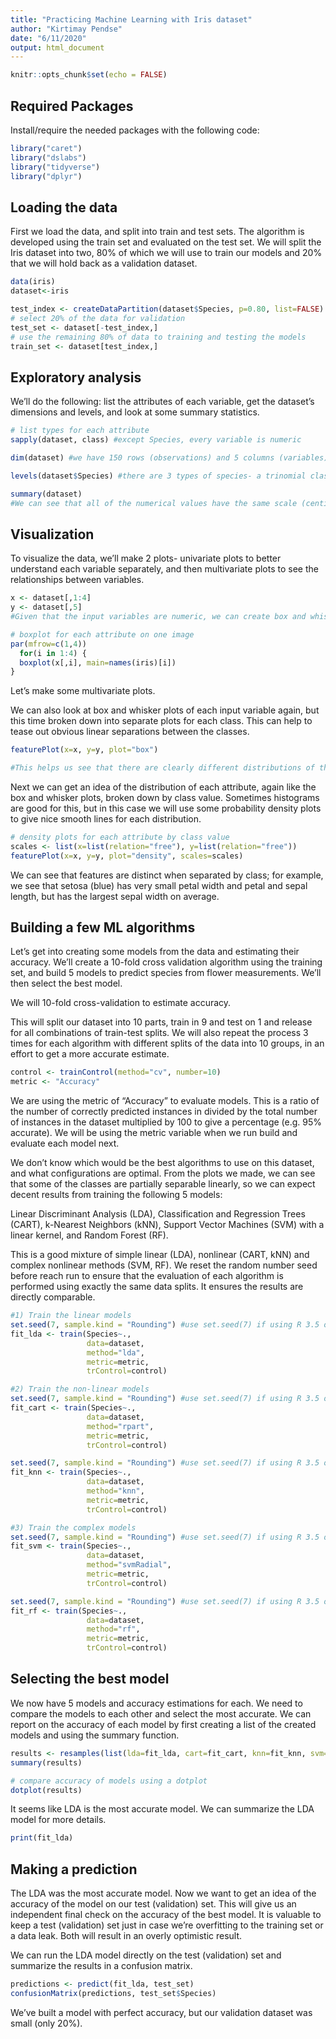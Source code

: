 ```yaml
---
title: "Practicing Machine Learning with Iris dataset"
author: "Kirtimay Pendse"
date: "6/11/2020"
output: html_document
---
```


```r
knitr::opts_chunk$set(echo = FALSE)
```

## Required Packages

Install/require the needed packages with the following code:

```r
library("caret")
library("dslabs")
library("tidyverse")
library("dplyr")
```

## Loading the data

First we load the data, and split into train and test sets. The algorithm is developed using the train set and evaluated on the test set. We will split the Iris dataset into two, 80% of which we will use to train our models and 20% that we will hold back as a validation dataset.

```r
data(iris)
dataset<-iris

test_index <- createDataPartition(dataset$Species, p=0.80, list=FALSE)
# select 20% of the data for validation
test_set <- dataset[-test_index,]
# use the remaining 80% of data to training and testing the models
train_set <- dataset[test_index,]
```

## Exploratory analysis

We'll do the following: list the attributes of each variable, get the dataset's dimensions and levels, and look at some summary statistics.

```r
# list types for each attribute
sapply(dataset, class) #except Species, every variable is numeric

dim(dataset) #we have 150 rows (observations) and 5 columns (variables)

levels(dataset$Species) #there are 3 types of species- a trinomial classification

summary(dataset)
#We can see that all of the numerical values have the same scale (centimeters) and similar ranges [0,8] cm.
```

## Visualization

To visualize the data, we'll make 2 plots- univariate plots to better understand each variable separately, and then multivariate plots to see the relationships between variables.
```r
x <- dataset[,1:4]
y <- dataset[,5]
#Given that the input variables are numeric, we can create box and whisker plots of each.

# boxplot for each attribute on one image
par(mfrow=c(1,4))
  for(i in 1:4) {
  boxplot(x[,i], main=names(iris)[i])
}
```
Let's make some multivariate plots. 

We can also look at box and whisker plots of each input variable again, but this time broken down into separate plots for each class. This can help to tease out obvious linear separations between the classes.

```r
featurePlot(x=x, y=y, plot="box")

#This helps us see that there are clearly different distributions of the attributes for each class value
```

Next we can get an idea of the distribution of each attribute, again like the box and whisker plots, broken down by class value. Sometimes histograms are good for this, but in this case we will use some probability density plots to give nice smooth lines for each distribution.

```r
# density plots for each attribute by class value
scales <- list(x=list(relation="free"), y=list(relation="free"))
featurePlot(x=x, y=y, plot="density", scales=scales)
```

We can see that features are distinct when separated by class; for example, we see that setosa (blue) has very small petal width and petal and sepal length, but has the largest sepal width on average.

## Building a few ML algorithms

Let's get into creating some models from the data and estimating their accuracy. We'll create a 10-fold cross validation algorithm using the training set, and build 5 models to predict species from flower measurements. We'll then select the best model.

We will 10-fold cross-validation to estimate accuracy.

This will split our dataset into 10 parts, train in 9 and test on 1 and release for all combinations of train-test splits. We will also repeat the process 3 times for each algorithm with different splits of the data into 10 groups, in an effort to get a more accurate estimate.

```r
control <- trainControl(method="cv", number=10)
metric <- "Accuracy"
```

We are using the metric of “Accuracy” to evaluate models. This is a ratio of the number of correctly predicted instances in divided by the total number of instances in the dataset multiplied by 100 to give a percentage (e.g. 95% accurate). We will be using the metric variable when we run build and evaluate each model next.

We don't know which would be the best algorithms to use on this dataset, and what configurations are optimal. From the plots we made, we can see that some of the classes are partially separable linearly, so we can expect decent results from training the following 5 models:

Linear Discriminant Analysis (LDA), Classification and Regression Trees (CART), k-Nearest Neighbors (kNN), Support Vector Machines (SVM) with a linear kernel, and Random Forest (RF).

This is a good mixture of simple linear (LDA), nonlinear (CART, kNN) and complex nonlinear methods (SVM, RF). We reset the random number seed before reach run to ensure that the evaluation of each algorithm is performed using exactly the same data splits. It ensures the results are directly comparable.

```r
#1) Train the linear models
set.seed(7, sample.kind = "Rounding") #use set.seed(7) if using R 3.5 or earlier 
fit_lda <- train(Species~., 
                 data=dataset, 
                 method="lda", 
                 metric=metric, 
                 trControl=control)
```

```r
#2) Train the non-linear models
set.seed(7, sample.kind = "Rounding") #use set.seed(7) if using R 3.5 or earlier 
fit_cart <- train(Species~., 
                 data=dataset, 
                 method="rpart", 
                 metric=metric, 
                 trControl=control)

set.seed(7, sample.kind = "Rounding") #use set.seed(7) if using R 3.5 or earlier 
fit_knn <- train(Species~., 
                 data=dataset, 
                 method="knn", 
                 metric=metric, 
                 trControl=control)
```

```r
#3) Train the complex models
set.seed(7, sample.kind = "Rounding") #use set.seed(7) if using R 3.5 or earlier 
fit_svm <- train(Species~., 
                 data=dataset, 
                 method="svmRadial", 
                 metric=metric, 
                 trControl=control)

set.seed(7, sample.kind = "Rounding") #use set.seed(7) if using R 3.5 or earlier 
fit_rf <- train(Species~., 
                 data=dataset, 
                 method="rf", 
                 metric=metric, 
                 trControl=control)
```

## Selecting the best model

We now have 5 models and accuracy estimations for each. We need to compare the models to each other and select the most accurate. We can report on the accuracy of each model by first creating a list of the created models and using the summary function.

```r
results <- resamples(list(lda=fit_lda, cart=fit_cart, knn=fit_knn, svm=fit_svm, rf=fit_rf))
summary(results)

# compare accuracy of models using a dotplot
dotplot(results)
```

It seems like LDA is the most accurate model. We can summarize the LDA model for more details.

```r
print(fit_lda)
```
## Making a prediction

The LDA was the most accurate model. Now we want to get an idea of the accuracy of the model on our test (validation) set. This will give us an independent final check on the accuracy of the best model. It is valuable to keep a test (validation) set just in case we're overfitting to the training set or a data leak. Both will result in an overly optimistic result.

We can run the LDA model directly on the test (validation) set and summarize the results in a confusion matrix.

```r
predictions <- predict(fit_lda, test_set)
confusionMatrix(predictions, test_set$Species)
```


We've built a model with perfect accuracy, but our validation dataset was small (only 20%). 



